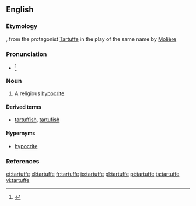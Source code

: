 ==English==

===Etymology===
{{etyl|fr|en}}, from the protagonist [[w:Tartuffe|Tartuffe]] in the play of the same name by [[w:Molière|Molière]]

===Pronunciation===
* {{IPA|/tɑɹˈtuːf/|/tɑɹˈtʊf/}}<ref>{{R:Dictionary.com}}</ref>

===Noun===
{{en-noun}}

# A religious [[hypocrite]]

====Derived terms====
* [[tartuffish]], [[tartufish]]

====Hypernyms====
* [[hypocrite]]

===References===
<references/>

[[et:tartuffe]]
[[el:tartuffe]]
[[fr:tartuffe]]
[[io:tartuffe]]
[[pl:tartuffe]]
[[pt:tartuffe]]
[[ta:tartuffe]]
[[vi:tartuffe]]
